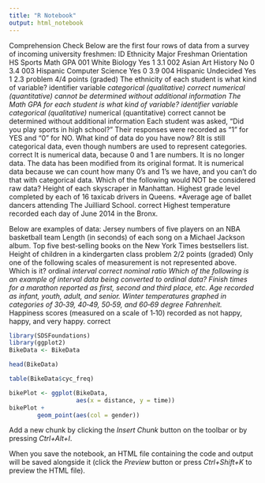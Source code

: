 ```yaml
---
title: "R Notebook"
output: html_notebook
---
```


Comprehension Check
Below are the first four rows of data from a survey of incoming university freshmen:
ID	Ethnicity	Major	Freshman Orientation	HS Sports	Math GPA
001	White	Biology	Yes	1	3.1
002	Asian	Art History	No	0	3.4
003	Hispanic	Computer Science	Yes	0	3.9
004	Hispanic	Undecided	Yes	1	2.3
problem
4/4 points (graded)
The ethnicity of each student is what kind of variable?
identifier variable
*categorical (qualitative) correct
numerical (quantitative)
cannot be determined without additional information
 The Math GPA for each student is what kind of variable?
identifier variable
categorical (qualitative)
*numerical (quantitative) correct
cannot be determined without additional information
 Each student was asked, "Did you play sports in high school?" Their responses were recorded as "1" for YES and "0" for NO. What kind of data do you have now?
8It is still categorical data, even though numbers are used to represent categories. correct
It is numerical data, because 0 and 1 are numbers.
It is no longer data. The data has been modified from its original format.
It is numerical data because we can count how many 0's and 1's we have, and you can't do that with categorical data.
 Which of the following would NOT be considered raw data?
Height of each skyscraper in Manhattan.
Highest grade level completed by each of 16 taxicab drivers in Queens.
*Average age of ballet dancers attending The Juilliard School. correct
Highest temperature recorded each day of June 2014 in the Bronx.


Below are examples of data:
Jersey numbers of five players on an NBA basketball team
Length (in seconds) of each song on a Michael Jackson album.
Top five best‐selling books on the New York Times bestsellers list.
Height of children in a kindergarten class
problem
2/2 points (graded)
Only one of the following scales of measurement is not represented above. Which is it?
ordinal
*interval correct
nominal
ratio
 Which of the following is an example of interval data being converted to ordinal data?
Finish times for a marathon reported as first, second and third place, etc.
Age recorded as infant, youth, adult, and senior.
Winter temperatures graphed in categories of 30‐39, 40‐49, 50‐59, and 60‐69 degree Fahrenheit.
*Happiness scores (measured on a scale of 1‐10) recorded as not happy, happy, and very happy. correct
```r
library(SDSFoundations)
library(ggplot2)
BikeData <- BikeData

head(BikeData)

table(BikeData$cyc_freq)

bikePlot <- ggplot(BikeData, 
                   aes(x = distance, y = time))
bikePlot +
        geom_point(aes(col = gender))
```

Add a new chunk by clicking the *Insert Chunk* button on the toolbar or by pressing *Ctrl+Alt+I*.

When you save the notebook, an HTML file containing the code and output will be saved alongside it (click the *Preview* button or press *Ctrl+Shift+K* to preview the HTML file).
